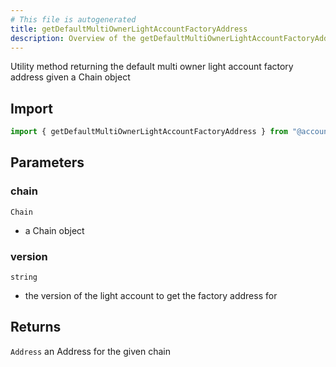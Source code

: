```yaml
---
# This file is autogenerated
title: getDefaultMultiOwnerLightAccountFactoryAddress
description: Overview of the getDefaultMultiOwnerLightAccountFactoryAddress method
---
```



Utility method returning the default multi owner light account factory address given a Chain object

## Import

```ts
import { getDefaultMultiOwnerLightAccountFactoryAddress } from "@account-kit/smart-contracts";
```

## Parameters

### chain

`Chain`

- a Chain object

### version

`string`

- the version of the light account to get the factory address for

## Returns

`Address`
an Address for the given chain
